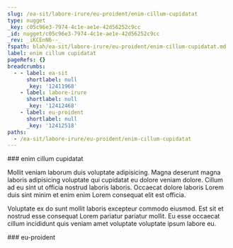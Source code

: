 ```yaml
---
slug: /ea-sit/labore-irure/eu-proident/enim-cillum-cupidatat
type: nugget
_key: c05c96e3-7974-4c1e-ae1e-42d56252c9cc
_id: nugget/c05c96e3-7974-4c1e-ae1e-42d56252c9cc
_rev: _iKCEnN6--_
fspath: blah/ea-sit/labore-irure/eu-proident/enim-cillum-cupidatat.md
label: enim cillum cupidatat
pageRefs: {}
breadcrumbs:
  - - label: ea-sit
      shortlabel: null
      _key: '12411968'
    - label: labore-irure
      shortlabel: null
      _key: '12412468'
    - label: eu-proident
      shortlabel: null
      _key: '12412518'
paths:
  - /ea-sit/labore-irure/eu-proident/enim-cillum-cupidatat
---
```


<NuggetArea>
<Nugget slug="/ea-sit/labore-irure/eu-proident/enim-cillum-cupidatat" type="nugget" _key="c05c96e3-7974-4c1e-ae1e-42d56252c9cc" _id="nugget/c05c96e3-7974-4c1e-ae1e-42d56252c9cc" _rev="_iKCEnN6--_" fspath="blah/ea-sit/labore-irure/eu-proident/enim-cillum-cupidatat.md" label="enim cillum cupidatat" paths="/ea-sit/labore-irure/eu-proident/enim-cillum-cupidatat">
<NuggetBody>
### enim cillum cupidatat

Mollit veniam laborum duis voluptate adipisicing. Magna deserunt magna laboris adipisicing voluptate qui cupidatat eu dolore veniam dolore. Cillum ad eu sint ut officia nostrud laboris laboris. Occaecat dolore laboris Lorem duis sint minim et enim enim Lorem consequat elit est officia.

Voluptate ex do sunt mollit laboris excepteur commodo eiusmod. Est sit et nostrud esse consequat Lorem pariatur pariatur mollit. Eu esse occaecat cillum incididunt quis veniam amet voluptate voluptate ipsum labore eu.

</NuggetBody>
<Breadcrumbs>
<Crumbs>
<Crumb _key="12411968" label="ea-sit" /><Crumb _key="12412468" label="labore-irure" /><Crumb _key="12412518" label="eu-proident" />
</Crumbs>
</Breadcrumbs>
</Nugget>

<NuggetsInbound>
</NuggetsInbound>
<NuggetsOutbound>
</NuggetsOutbound>
</NuggetArea>
<PassagesInbound>
<Passage direction="inbound" type="passage" _key="12412518" _id="passage/12412518" _rev="_iKCEnN6---" label="eu-proident" passage="eu-proident" fspath="blah/ea-sit/labore-irure/eu-proident" paths="/ea-sit/labore-irure/eu-proident" slug="/ea-sit/labore-irure/eu-proident">
<NuggetBody>
### eu-proident

</NuggetBody>
<Breadcrumbs>
<Crumbs>
<Crumb _key="12411968" label="ea-sit" /><Crumb _key="12412468" label="labore-irure" />
</Crumbs>
</Breadcrumbs>
</Passage>

</PassagesInbound>
<PassagesOutbound>
</PassagesOutbound>